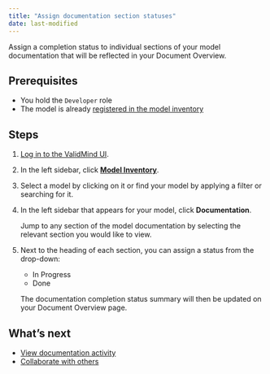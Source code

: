 ```yaml
---
title: "Assign documentation section statuses"
date: last-modified
---
```


Assign a completion status to individual sections of your model documentation that will be reflected in your Document Overview.

## Prerequisites
- You hold the `Developer` role 
- The model is already [registered in the model inventory](register-models-in-model-inventory.qmd)

## Steps

1. [Log in to the ValidMind UI]({{< var vm_url >}}).

2. In the left sidebar, click [**Model Inventory**]({{< var vm_url >}}/model-inventory).

3. Select a model by clicking on it or find your model by applying a filter or searching for it.

4. In the left sidebar that appears for your model, click **Documentation**.

   Jump to any section of the model documentation by selecting the relevant section you would like to view.

5. Next to the heading of each section, you can assign a status from the drop-down:
    - In Progress
    - Done

   ::: {.callout-tip appearance="minimal"}
    The documentation completion status summary will then be updated on your Document Overview page.
   :::

## What's next
- [View documentation activity](view-documentation-activity.qmd)
- [Collaborate with others](collaborate-with-others.qmd)
